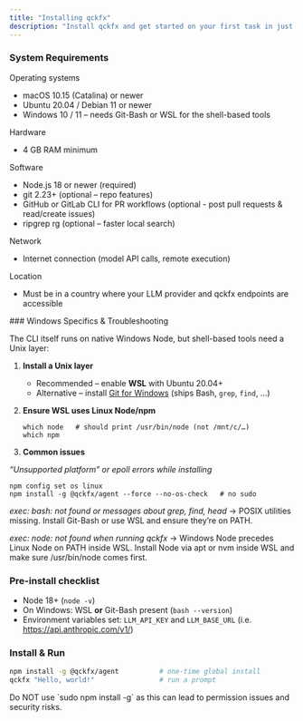 ```yaml
---
title: "Installing qckfx"
description: "Install qckfx and get started on your first task in just one minute. "
---
```


### System Requirements

Operating systems

- macOS 10.15 (Catalina) or newer
- Ubuntu 20.04 / Debian 11 or newer
- Windows 10 / 11 – needs Git-Bash or WSL for the shell-based tools

Hardware

- 4 GB RAM minimum

Software

- Node.js 18 or newer (required)
- git 2.23\+ (optional – repo features)
- GitHub or GitLab CLI for PR workflows (optional - post pull requests & read/create issues)
- ripgrep rg (optional – faster local search)

Network

- Internet connection (model API calls, remote execution)

Location

- Must be in a country where your LLM provider and qckfx endpoints are accessible

<Note>
  ### Windows Specifics & Troubleshooting

  The CLI itself runs on native Windows Node, but shell-based tools need a Unix layer:

  1. **Install a Unix layer**
     - Recommended – enable **WSL** with Ubuntu 20.04\+
     - Alternative – install [Git for Windows](https://gitforwindows.org/) (ships Bash, `grep`, `find`, …)
  2. **Ensure WSL uses Linux Node/npm**

     ```
     which node   # should print /usr/bin/node (not /mnt/c/…)
     which npm
     ```
  3. **Common issues**

  _“Unsupported platform” or epoll errors while installing_

  ```
  npm config set os linux
  npm install -g @qckfx/agent --force --no-os-check   # no sudo
  ```

  _exec: bash: not found or messages about grep, find, head_ → POSIX utilities missing. Install Git-Bash or use WSL and ensure they’re on PATH.

  _exec: node: not found when running qckfx_ → Windows Node precedes Linux Node on PATH inside WSL. Install Node via apt or nvm inside WSL and make sure /usr/bin/node comes first.
</Note>

### Pre-install checklist

- Node 18\+ (`node -v`)
- On Windows: WSL **or** Git-Bash present (`bash --version`)
- Environment variables set: `LLM_API_KEY` and `LLM_BASE_URL` (i.e. https://api.anthropic.com/v1/)

### Install & Run

```bash
npm install -g @qckfx/agent          # one-time global install
qckfx "Hello, world!"                # run a prompt
```

<Warning>
  Do NOT use `sudo npm install -g` as this can lead to permission issues and security risks.
</Warning>